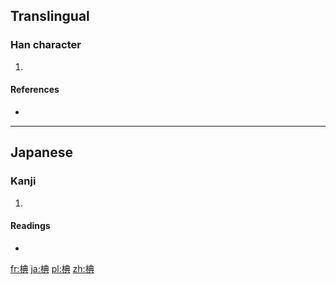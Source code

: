 ==Translingual==

===Han character===
{{Han char|rn=75|rad=木|as=08|sn=12|four=|canj=木廿月金 (DTBC)}}

# {{defn|Han|sort=木08}}

====References====
* {{Han ref|kx=0537.131|hdz=21232.051|uh=6923|ud=26915}}

----

==Japanese==

===Kanji===
{{ja-kanji|grade=|rs=木08}}

# {{defn|lang=ja|sort=木08}}

====Readings====
* {{ja-readings|on=|kun=[[しで]] (shide)}}

[[fr:椣]]
[[ja:椣]]
[[pl:椣]]
[[zh:椣]]
